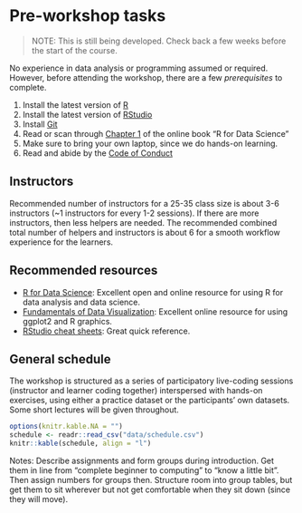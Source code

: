# Pre-workshop tasks {#pre-workshop}

> NOTE: This is still being developed. Check back a few weeks before the start of the course.

No experience in data analysis or programming assumed or required. However,
before attending the workshop, there are a few *prerequisites* to complete.

1. Install the latest version of [R](https://cloud.r-project.org/index.html)
1. Install the latest version of [RStudio](https://www.rstudio.com/products/rstudio/download/#download)
<!-- 1. Install the packages listed in the [Course Materials](/course/) -->
1. Install [Git](https://git-scm.com/downloads)
1. Read or scan through [Chapter 1](https://r4ds.had.co.nz/introduction.html) of
the online book "R for Data Science"
1. Make sure to bring your own laptop, since we do hands-on learning. 
1. Read and abide by the [Code of Conduct](code-of-conduct)

## Instructors

Recommended number of instructors for a 25-35 class size is about 3-6
instructors (~1 instructors for every 1-2 sessions). If there are more instructors,
then less helpers are needed. The recommended combined total number of helpers
and instructors is about 6 for a smooth workflow experience for the learners.

## Recommended resources

- [R for Data Science](http://r4ds.had.co.nz/): Excellent open and online resource for using R for data analysis and data science.
- [Fundamentals of Data Visualization](https://serialmentor.com/dataviz/): Excellent online resource for using ggplot2 and R graphics.
- [RStudio cheat sheets](https://www.rstudio.com/resources/cheatsheets/): Great quick reference.

## General schedule

The workshop is structured as a series of participatory live-coding sessions
(instructor and learner coding together) interspersed with hands-on exercises,
using either a practice dataset or the participants' own datasets. Some short 
lectures will be given throughout.

```r
options(knitr.kable.NA = "")
schedule <- readr::read_csv("data/schedule.csv")
knitr::kable(schedule, align = "l")
```

Notes: Describe assignments and form groups during introduction.
Get them in line from "complete beginner to computing" to "know a little bit".
Then assign numbers for groups then. Structure room into group tables, but get 
them to sit wherever but not get comfortable when they sit down (since they will
move).
